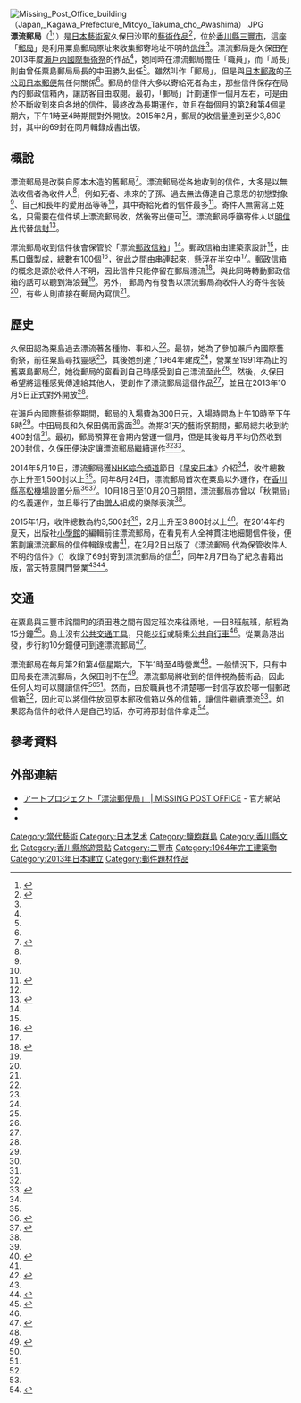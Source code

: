 [[File:Missing_Post_Office_building（Japan,_Kagawa_Prefecture_Mitoyo_Takuma_cho_Awashima）.JPG|thumb]]
'''漂流郵局'''（{{jpn|j=漂流郵便局|hg=ひょうりゅうゆうびんきょく|rm=Hyōryūyūbinkyoku}}<ref name="jpa">{{cite web|url=http://missing-post-office.com/about/|title=漂流郵便局とは|publisher=漂流郵便局|accessdate=2015-10-25|archive-url=https://web.archive.org/web/20150831092514/http://missing-post-office.com/about/|archive-date=2015-08-31|dead-url=yes}}</ref>））是[[日本|日本]][[藝術家|藝術家]]久保田沙耶的[[藝術|藝術]][[作品|作品]]<ref name="sl">{{cite web|url=http://spotlight-media.jp/article/66818858871930651|title=いつかのどこかのだれか宛が集まる場所。届け先のわからない手紙を受け付ける「漂流郵便局」|work=Spotlight|publisher=[[Cyber_Agent|Cyber Agent]]|date=2014-10-07|accessdate=2015-02-01|archiveurl=https://web.archive.org/web/20150201120032/http://spotlight-media.jp/article/66818858871930651|archivedate=2015-02-01|deadurl=yes}}</ref>，位於[[香川縣|香川縣]][[三豐市|三豐市]]{{link-ja|詫間町|詫間町}}{{Link-ja|粟島 (香川縣)|粟島 (香川県)|粟島}}，這座「[[郵局|郵局]]」是利用粟島郵局原址來收集郵寄地址不明的[[信件|信件]]<ref name="sl"/>。漂流郵局是久保田在2013年度[[瀨戶內國際藝術祭|瀨戶內國際藝術祭]]的作品<ref name="sl"/>，她同時在漂流郵局擔任「職員」，而「局長」則由曾任粟島郵局局長的中田勝久出任<ref name="sl"/>。雖然叫作「郵局」，但是與[[日本郵政|日本郵政]]的[[子公司|子公司]][[日本郵便|日本郵便]]無任何關係<ref name="sl"/>。郵局的信件大多以寄給死者為主，那些信件保存在局內的郵政信箱內，讓訪客自由取閱。最初，「郵局」計劃運作一個月左右，可是由於不斷收到來自各地的信件，最終改為長期運作，並且在每個月的第2和第4個星期六，下午1時至4時期間對外開放。2015年2月，郵局的收信量達到至少3,800封，其中的69封在同月輯錄成書出版。

== 概說 ==
漂流郵局是改裝自原本木造的舊郵局<ref name="nhk">{{cite web|url=http://www.nhk.or.jp/ohayou/marugoto/2014/05/0510.html|title=続々とハガキ届く“漂流郵便局”|work=特集まるごと|publisher=[[日本放送協会|日本放送協会]]|date=2014-05-10|accessdate=2015-02-01|archiveurl=https://web.archive.org/web/20150201131347/http://www.nhk.or.jp/ohayou/marugoto/2014/05/0510.html|archivedate=2015-02-01}}</ref>。漂流郵局從各地收到的信件，大多是以無法收信者為收件人<ref name="sl"/>，例如死者、未來的子孫、過去無法傳達自己意思的初戀對象<ref name="sl"/>、自己和長年的愛用品等等<ref name="nhk"/>，其中寄給死者的信件最多<ref name="jcs">{{cite web|author=モンブラン|url=http://www.j-cast.com/tv/2014/10/30219637.html|title=届け先ない手紙受け付け!瀬戸内海小島の「漂流郵便局」亡くなった人への思い|work=JCASTテレビウォッチ>ワイドショー通信簿|date=2014-10-30|publisher={{Link-ja|J-cast|ジェイ・キャスト}}|accessdate=2015-02-01|archiveurl=https://web.archive.org/web/20150201141254/http://www.j-cast.com/tv/2014/10/30219637.html|archivedate=2015-02-01}}</ref>。寄件人無需寫上姓名，只需要在信件填上漂流郵局收，然後寄出便可<ref name="sl"/>。漂流郵局呼籲寄件人以[[明信片|明信片]]代替[[信封|信封]]<ref name="fmk1">{{cite web|url=http://mitoyo-honmamon.seesaa.net/article/375360500.html|title=漂流郵便局からのお願い|date=2013-09-26|publisher={{Link-ja|FM香川|エフエム香川}}|accessdate=2015-02-01|archiveurl=https://web.archive.org/web/20150201132835/http://mitoyo-honmamon.seesaa.net/article/375360500.html|archivedate=2015-02-01}}</ref>。

漂流郵局收到信件後會保管於「漂流[[郵政信箱|郵政信箱]]」<ref name="sl"/>。郵政信箱由建築家{{Link-ja|松島潤平|松島潤平}}設計<ref name="jpa"/>，由[[馬口鐵|馬口鐵]]製成，總數有100個<ref name="sk12">{{cite web|url=https://kotobank.jp/word/%E6%BC%82%E6%B5%81%E9%83%B5%E4%BE%BF%E5%B1%80-191782|title=漂流郵便局―届かぬ思い、受け付けます 亡き母へ「闘病つらかったね」 昔の恋人へ「なぜ一番好きと言えなかったか」（1/2ページ）|date=2014-12-06|work=産経WEST|publisher=[[產經新聞|產經新聞]]|accessdate=2015-02-01|archiveurl=https://web.archive.org/web/20150201143712/http://www.sankei.com/west/news/141206/wst1412060044-n1.html|archivedate=2015-02-01}}</ref>，彼此之間由{{Link-ja|鋼琴線|ピアノ線}}串連起來，懸浮在半空中<ref name="sl"/>。郵政信箱的概念是源於收件人不明，因此信件只能停留在郵局漂流<ref name="fmk3">{{cite web|url=http://mitoyo-honmamon.seesaa.net/article/374866110.html|title=瀬戸芸秋会期☆アーティストご紹介！〜久保田沙耶さん その①〜|date=2013-09-22|publisher=FM香川|accessdate=2015-02-01|archiveurl=https://web.archive.org/web/20150201140028/http://mitoyo-honmamon.seesaa.net/article/374866110.html|archivedate=2015-02-01}}</ref>，與此同時轉動郵政信箱的話可以聽到海浪聲<ref name="jcs"/>。另外，
郵局內有發售以漂流郵局為收件人的寄件套裝<ref name="fmk1"/>，有些人則直接在郵局內寫信<ref name="ib"/>。

== 歷史 ==
久保田認為粟島過去漂流著各種物、事和人<ref name="fmk1"/>。最初，她為了參加瀨戶內國際藝術祭，前往粟島尋找靈感<ref name="ah1311"/>，其後她到達了1964年建成<ref name="ib"/>，營業至1991年為止的舊粟島郵局<ref name="sk12"/>，她從郵局的窗看到自己時感受到自己漂流至此<ref name="ah1311"/>。然後，久保田希望將這種感覺傳達給其他人，便創作了漂流郵局這個作品<ref name="ib"/>，並且在2013年10月5日正式對外開放<ref name="fmk1"/>。

在瀨戶內國際藝術祭期間，郵局的入場費為300日元，入場時間為上午10時至下午5時<ref name="fmk1"/>。中田局長和久保田偶而露面<ref name="fmk1"/>。為期31天的藝術祭期間，郵局總共收到約400封信<ref name="ib"/>。最初，郵局預算在會期內營運一個月，但是其後每月平均仍然收到200封信，久保田便決定讓漂流郵局繼續運作<ref name="jcs"/><ref name="yu1501">{{cite web|url=http://www.asahi.com/articles/OSK201311060081.html?ref=chiezou |title=粟島「漂流郵便局」 局留めの思い、本に |date=2015-01-26 |author=花田祥瑞 |work=YOMIURI ONLINE |publisher=[[讀賣新聞|讀賣新聞]] |accessdate=2015-02-01 |archiveurl=https://archive.is/20150201145540/http://www.asahi.com/articles/OSK201311060081.html?ref=chiezou |archivedate=2015-02-01 |deadurl=yes }}</ref>。

2014年5月10日，漂流郵局獲[[NHK綜合頻道|NHK綜合頻道]]節目《[[早安日本|早安日本]]》介紹<ref name="nhk"/>，收件總數亦上升至1,500封以上<ref name="nhk"/>。同年8月24日，漂流郵局首次在粟島以外運作，在[[香川縣|香川縣]][[高松機場|高松機場]]設置分局<ref>{{cite web|url=http://www.my-kagawa.jp/event/event.php?id=1084|title=漂流郵便局in高松空港　三豊市・アートの島粟島PR展＆みとよマルシェ|date=2014|work=うどん県旅ネット|publisher=香川県観光協会|accessdate=2015-02-05|archiveurl=https://web.archive.org/web/20150205021419/http://www.my-kagawa.jp/event/event.php?id=1084|archivedate=2015-02-05}}</ref><ref>{{cite web|url=http://www.mitoyo-kanko.com/?p=13874|title=【漂流郵便局in高松空港　三豊市・アートの島粟島PR展＆みとよマルシェ】|date=2014|publisher=三豊市観光協会|accessdate=2015-02-05|archiveurl=https://web.archive.org/web/20150205021546/http://www.mitoyo-kanko.com/?p=13874|archivedate=2015-02-05}}</ref>。10月18日至10月20日期間，漂流郵局亦曾以「秋開局」的名義運作，並且舉行了由[[僧人|僧人]]組成的樂隊表演<ref name="sl"/>。

2015年1月，收件總數為約3,500封<ref name="yu1501"/>，2月上升至3,800封以上<ref>{{cite web|url=http://www.rurubu.com/news/detail.aspx?ArticleID=1000 |title=届け先の分からない手紙が流れ着く漂流郵便局 |publisher=rurubu |date=2015-02-19 |accessdate=2015-10-25}}</ref>。在2014年的夏天，出版社[[小學館|小學館]]的編輯前往漂流郵局，在看見有人全神貫注地細閱信件後，便策劃讓漂流郵局的信件輯錄成書<ref name="yu1501"/>，在2月2日出版了《漂流郵局 代為保管收件人不明的信件》（{{lang|ja|漂流郵便局 届け先のわからない手紙、預かります}}）收錄了69封寄到漂流郵局的信<ref>{{cite web|url=http://www.shogakukan.co.jp/books/detail/_isbn_9784093884020|title=漂流郵便局|work=ノンフィクション・エッセイ・評論<nowiki>|文学・小説|</nowiki>書籍|publisher=小学館|accessdate=2015-02-01|archiveurl=https://web.archive.org/web/20150201141145/http://www.shogakukan.co.jp/books/detail/_isbn_9784093884020|archivedate=2015-02-01}}</ref>，同年2月7日為了紀念書籍出版，當天特意開門營業<ref name="yu1501"/><ref>{{cite web|url=http://www.mitoyo-kurashitecho.com/event/entry-744.html|title=書籍「漂流郵便局」出版記念開局<nowiki>|</nowiki>トピックス|work=みとよ 暮らし手帳|publisher=香川県三豊市政策部田園都市推進課|accessdate=2015-02-01|archiveurl=https://web.archive.org/web/20150201143342/http://www.mitoyo-kurashitecho.com/event/entry-744.html|archivedate=2015-02-01}}</ref>。

== 交通 ==
{{Link-ja|粟島汽船 (香川縣)|粟島汽船 (香川県)|粟島汽船}}在粟島與三豐市詫間町的須田港之間有固定班次來往兩地，一日8班航班，航程為15分鐘<ref name="fmk2">{{cite web|url=http://mitoyo-honmamon.seesaa.net/article/387381543.html|title=『漂流郵便局』☆粟島へ行こう☆|date=2014-02-06|publisher=FM香川|accessdate=2015-02-01|archiveurl=https://web.archive.org/web/20150201135121/http://mitoyo-honmamon.seesaa.net/article/387381543.html|archivedate=2015-02-01}}</ref>。島上沒有[[公共交通工具|公共交通工具]]，只能[[步行|步行]]或騎乘[[公共自行車|公共自行車]]<ref name="fmk2"/>。從粟島港出發，步行約10分鐘便可到達漂流郵局<ref name="ah1311">{{cite web|url=http://www.asahi.com/articles/OSK201311060081.html?ref=chiezou|title=漂流郵便局 久保田沙耶|date=2013-11-06|author=木脇みのり|work=[[朝日新聞|朝日新聞]]|publisher=[[朝日新聞社|朝日新聞社]]|accessdate=2015-02-01|archiveurl=https://web.archive.org/web/20150201142524/http://www.asahi.com/articles/OSK201311060081.html?ref=chiezou|archivedate=2015-02-01}}</ref>。

漂流郵局在每月第2和第4個星期六，下午1時至4時營業<ref name="sl"/>。一般情況下，只有中田局長在漂流郵局，久保田則不在<ref name="ib">{{cite web|author=石川良二|publisher=株式会社いよぎん地域経済研究センター|work=西日本レポート|url=http://irc.iyobank.co.jp/topics/n-report/1502.htm|title=届かぬ思いを受け付けます 〜漂流郵便局 MISSING POST OFFICE（香川県三豊市）〜|date=2015-02|accessdate=2015-02-05|archiveurl=https://web.archive.org/web/20150205022055/http://irc.iyobank.co.jp/topics/n-report/1502.htm|archivedate=2015-02-05}}</ref>。漂流郵局將收到的信件視為藝術品，因此任何人均可以閱讀信件<ref name="nhk"/><ref name="sk12"/>。然而，由於職員也不清楚哪一封信存放於哪一個郵政信箱<ref name="fmk1"/>，因此可以將信件放回原本郵政信箱以外的信箱，讓信件繼續漂流<ref name="ib"/>。如果認為信件的收件人是自己的話，亦可將那封信件拿走<ref>{{cite web|url=https://kotobank.jp/word/%E6%BC%82%E6%B5%81%E9%83%B5%E4%BE%BF%E5%B1%80-191782|title=漂流郵便局（ひょうりゅうゆうびんきょく）とは|date=2014-02-05|work=コトバンク|accessdate=2015-02-01|archiveurl=https://web.archive.org/web/20150201142438/https://kotobank.jp/word/%E6%BC%82%E6%B5%81%E9%83%B5%E4%BE%BF%E5%B1%80-191782|archivedate=2015-02-01}}</ref>。

== 參考資料 ==
{{Reflist|2}}

== 外部連結 ==
* [https://web.archive.org/web/20150208030413/http://missing-post-office.com/ アートプロジェクト「漂流郵便局」 | MISSING POST OFFICE] - 官方網站
* {{Facebook|missingpostoffice|漂流郵便局}}
* {{Twitter|missing_p_o|漂流郵便局}}

{{coord|34|16|13.7|N|133|37|53.7|E|display=title}}

[[Category:當代藝術|Category:當代藝術]]
[[Category:日本艺术|Category:日本艺术]]
[[Category:鹽飽群島|Category:鹽飽群島]]
[[Category:香川縣文化|Category:香川縣文化]]
[[Category:香川縣旅遊景點|Category:香川縣旅遊景點]]
[[Category:三豐市|Category:三豐市]]
[[Category:1964年完工建築物|Category:1964年完工建築物]]
[[Category:2013年日本建立|Category:2013年日本建立]]
[[Category:郵件題材作品|Category:郵件題材作品]]